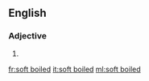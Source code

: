 ==English==

===Adjective===
{{en-adj|head=[[soft]] [[boiled]]|-}}

# {{alternative spelling of|soft-boiled|lang=en}}

[[fr:soft boiled]]
[[it:soft boiled]]
[[ml:soft boiled]]